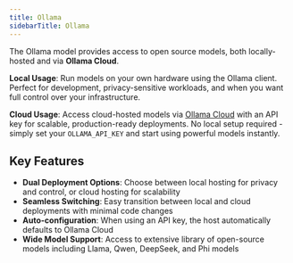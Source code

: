 ```yaml
---
title: Ollama
sidebarTitle: Ollama
---
```


The Ollama model provides access to open source models, both locally-hosted and via **Ollama Cloud**.

**Local Usage**: Run models on your own hardware using the Ollama client. Perfect for development, privacy-sensitive workloads, and when you want full control over your infrastructure.

**Cloud Usage**: Access cloud-hosted models via [Ollama Cloud](https://ollama.com) with an API key for scalable, production-ready deployments. No local setup required - simply set your `OLLAMA_API_KEY` and start using powerful models instantly.

## Key Features

- **Dual Deployment Options**: Choose between local hosting for privacy and control, or cloud hosting for scalability
- **Seamless Switching**: Easy transition between local and cloud deployments with minimal code changes
- **Auto-configuration**: When using an API key, the host automatically defaults to Ollama Cloud
- **Wide Model Support**: Access to extensive library of open-source models including Llama, Qwen, DeepSeek, and Phi models

<Snippet file="model-ollama-params.mdx" />